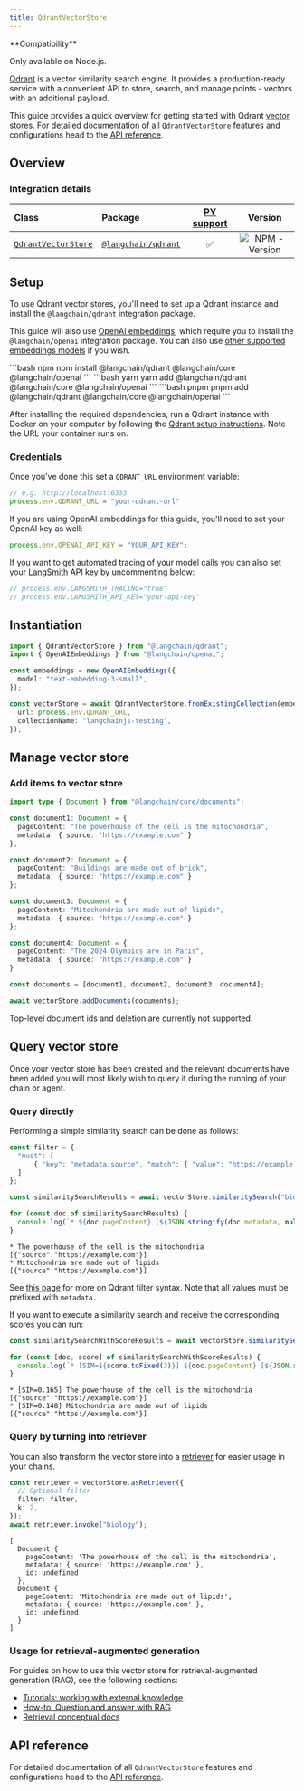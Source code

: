 ```yaml
---
title: QdrantVectorStore
---
```


<Tip>
**Compatibility**

Only available on Node.js.
</Tip>

[Qdrant](https://qdrant.tech/) is a vector similarity search engine. It provides a production-ready service with a convenient API to store, search, and manage points - vectors with an additional payload.

This guide provides a quick overview for getting started with Qdrant [vector stores](/oss/concepts/#vectorstores). For detailed documentation of all `QdrantVectorStore` features and configurations head to the [API reference](https://api.js.langchain.com/classes/langchain_qdrant.QdrantVectorStore.html).

## Overview

### Integration details

| Class | Package | [PY support](https://python.langchain.com/docs/integrations/vectorstores/qdrant/) |  Version |
| :--- | :--- | :---: | :---: |
| [`QdrantVectorStore`](https://api.js.langchain.com/classes/langchain_qdrant.QdrantVectorStore.html) | [`@langchain/qdrant`](https://npmjs.com/@langchain/qdrant) | ✅ |  ![NPM - Version](https://img.shields.io/npm/v/@langchain/qdrant?style=flat-square&label=%20&) |

## Setup

To use Qdrant vector stores, you'll need to set up a Qdrant instance and install the `@langchain/qdrant` integration package.

This guide will also use [OpenAI embeddings](/oss/integrations/text_embedding/openai), which require you to install the `@langchain/openai` integration package. You can also use [other supported embeddings models](/oss/integrations/text_embedding) if you wish.

<CodeGroup>
```bash npm
npm install @langchain/qdrant @langchain/core @langchain/openai
```
```bash yarn
yarn add @langchain/qdrant @langchain/core @langchain/openai
```
```bash pnpm
pnpm add @langchain/qdrant @langchain/core @langchain/openai
```
</CodeGroup>

After installing the required dependencies, run a Qdrant instance with Docker on your computer by following the [Qdrant setup instructions](https://qdrant.tech/documentation/quickstart/). Note the URL your container runs on.

### Credentials

Once you've done this set a `QDRANT_URL` environment variable:

```typescript
// e.g. http://localhost:6333
process.env.QDRANT_URL = "your-qdrant-url"
```

If you are using OpenAI embeddings for this guide, you'll need to set your OpenAI key as well:

```typescript
process.env.OPENAI_API_KEY = "YOUR_API_KEY";
```

If you want to get automated tracing of your model calls you can also set your [LangSmith](https://docs.smith.langchain.com/) API key by uncommenting below:

```typescript
// process.env.LANGSMITH_TRACING="true"
// process.env.LANGSMITH_API_KEY="your-api-key"
```

## Instantiation

```typescript
import { QdrantVectorStore } from "@langchain/qdrant";
import { OpenAIEmbeddings } from "@langchain/openai";

const embeddings = new OpenAIEmbeddings({
  model: "text-embedding-3-small",
});

const vectorStore = await QdrantVectorStore.fromExistingCollection(embeddings, {
  url: process.env.QDRANT_URL,
  collectionName: "langchainjs-testing",
});
```

## Manage vector store

### Add items to vector store

```typescript
import type { Document } from "@langchain/core/documents";

const document1: Document = {
  pageContent: "The powerhouse of the cell is the mitochondria",
  metadata: { source: "https://example.com" }
};

const document2: Document = {
  pageContent: "Buildings are made out of brick",
  metadata: { source: "https://example.com" }
};

const document3: Document = {
  pageContent: "Mitochondria are made out of lipids",
  metadata: { source: "https://example.com" }
};

const document4: Document = {
  pageContent: "The 2024 Olympics are in Paris",
  metadata: { source: "https://example.com" }
}

const documents = [document1, document2, document3, document4];

await vectorStore.addDocuments(documents);
```

Top-level document ids and deletion are currently not supported.

## Query vector store

Once your vector store has been created and the relevant documents have been added you will most likely wish to query it during the running of your chain or agent.

### Query directly

Performing a simple similarity search can be done as follows:

```typescript
const filter = {
  "must": [
      { "key": "metadata.source", "match": { "value": "https://example.com" } },
  ]
};

const similaritySearchResults = await vectorStore.similaritySearch("biology", 2, filter);

for (const doc of similaritySearchResults) {
  console.log(`* ${doc.pageContent} [${JSON.stringify(doc.metadata, null)}]`);
}
```

```output
* The powerhouse of the cell is the mitochondria [{"source":"https://example.com"}]
* Mitochondria are made out of lipids [{"source":"https://example.com"}]
```

See [this page](https://qdrant.tech/documentation/concepts/filtering/) for more on Qdrant filter syntax. Note that all values must be prefixed with `metadata.`

If you want to execute a similarity search and receive the corresponding scores you can run:

```typescript
const similaritySearchWithScoreResults = await vectorStore.similaritySearchWithScore("biology", 2, filter)

for (const [doc, score] of similaritySearchWithScoreResults) {
  console.log(`* [SIM=${score.toFixed(3)}] ${doc.pageContent} [${JSON.stringify(doc.metadata)}]`);
}
```

```output
* [SIM=0.165] The powerhouse of the cell is the mitochondria [{"source":"https://example.com"}]
* [SIM=0.148] Mitochondria are made out of lipids [{"source":"https://example.com"}]
```

### Query by turning into retriever

You can also transform the vector store into a [retriever](/oss/concepts/retrievers) for easier usage in your chains.

```typescript
const retriever = vectorStore.asRetriever({
  // Optional filter
  filter: filter,
  k: 2,
});
await retriever.invoke("biology");
```

```output
[
  Document {
    pageContent: 'The powerhouse of the cell is the mitochondria',
    metadata: { source: 'https://example.com' },
    id: undefined
  },
  Document {
    pageContent: 'Mitochondria are made out of lipids',
    metadata: { source: 'https://example.com' },
    id: undefined
  }
]
```

### Usage for retrieval-augmented generation

For guides on how to use this vector store for retrieval-augmented generation (RAG), see the following sections:

- [Tutorials: working with external knowledge](/oss/tutorials/#working-with-external-knowledge).
- [How-to: Question and answer with RAG](/oss/how-to/#qa-with-rag)
- [Retrieval conceptual docs](/oss/concepts/retrieval)

## API reference

For detailed documentation of all `QdrantVectorStore` features and configurations head to the [API reference](https://api.js.langchain.com/classes/langchain_qdrant.QdrantVectorStore.html).
